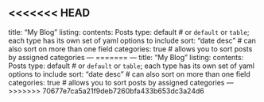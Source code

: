 <<<<<<< HEAD
---
title: "My Blog"
listing: 
  contents: Posts
  type: default # or `default` or `table`; each type has its own set of yaml options to include
  sort: "date desc" # can also sort on more than one field
  categories: true # allows you to sort posts by assigned categories 
---
=======
---
title: "My Blog"
listing: 
  contents: Posts
  type: default # or `default` or `table`; each type has its own set of yaml options to include
  sort: "date desc" # can also sort on more than one field
  categories: true # allows you to sort posts by assigned categories 
---
>>>>>>> 70677e7ca5a21f9deb7260bfa433b653dc3a24d6
